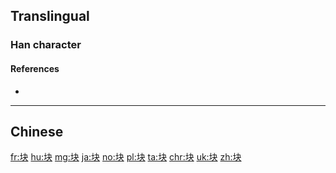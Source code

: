 {{also|kuai|塊}}
==Translingual==

===Han character===
{{Han char|rn=32|rad=土|as=04|sn=7|four=|canj=GDK|ids=⿰土夬}}

====References====
* {{Han ref|kx=0226.101|dkj=04948|dj=0461.110|hdz=10428.050|uh=5757|ud=22359}}

----

==Chinese==
{{zh-see|塊}}

[[fr:块]]
[[hu:块]]
[[mg:块]]
[[ja:块]]
[[no:块]]
[[pl:块]]
[[ta:块]]
[[chr:块]]
[[uk:块]]
[[zh:块]]